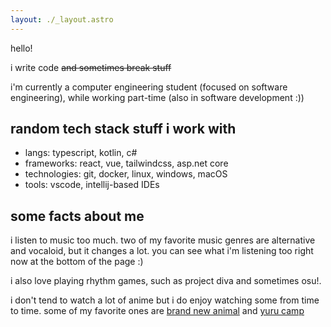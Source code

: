 ```yaml
---
layout: ./_layout.astro
---
```


hello!

i write code ~~and sometimes break stuff~~

i'm currently a computer engineering student (focused on software engineering),
while working part-time (also in software development :))

## random tech stack stuff i work with

- langs: typescript, kotlin, c#
- frameworks: react, vue, tailwindcss, asp.net core
- technologies: git, docker, linux, windows, macOS
- tools: vscode, intellij-based IDEs

## some facts about me

i listen to music too much. two of my favorite music genres are alternative and
vocaloid, but it changes a lot. you can see what i'm listening too right now at
the bottom of the page :)

i also love playing rhythm games, such as project diva and sometimes osu!.

i don't tend to watch a lot of anime but i do enjoy watching some from time to
time. some of my favorite ones are
[brand new animal](https://myanimelist.net/anime/40060/BNA) and
[yuru camp](https://myanimelist.net/anime/34798/Yuru_Camp△)